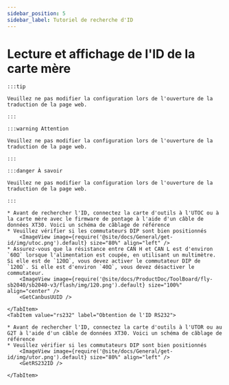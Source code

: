```yaml
---
sidebar_position: 5
sidebar_label: Tutoriel de recherche d'ID
---
```










# Lecture et affichage de l'ID de la carte mère

    :::tip

    Veuillez ne pas modifier la configuration lors de l'ouverture de la traduction de la page web.

    :::

    :::warning Attention

    Veuillez ne pas modifier la configuration lors de l'ouverture de la traduction de la page web.

    :::

    :::danger À savoir

    Veuillez ne pas modifier la configuration lors de l'ouverture de la traduction de la page web.

    :::

<Tabs>
    <TabItem value="can" label="Obtention de l'UUID CANBus">

    * Avant de rechercher l'ID, connectez la carte d'outils à l'UTOC ou à la carte mère avec le firmware de pontage à l'aide d'un câble de données XT30. Voici un schéma de câblage de référence
    * Veuillez vérifier si les commutateurs DIP sont bien positionnés
        <ImageView image={require('@site/docs/General/get-id/img/utoc.png').default} size="80%" align="left" />
    * Assurez-vous que la résistance entre CAN H et CAN L est d'environ `60Ω` lorsque l'alimentation est coupée, en utilisant un multimètre. Si elle est de `120Ω`, vous devez activer le commutateur DIP de `120Ω`. Si elle est d'environ `40Ω`, vous devez désactiver le commutateur.
        <ImageView image={require('@site/docs/ProductDoc/ToolBoard/fly-sb2040/sb2040-v3/flash/img/120.png').default} size="100%" align="center" />   
        <GetCanbusUUID />

    </TabItem>
    <TabItem value="rs232" label="Obtention de l'ID RS232">

    * Avant de rechercher l'ID, connectez la carte d'outils à l'UTOR ou au G2T à l'aide d'un câble de données XT30. Voici un schéma de câblage de référence
    * Veuillez vérifier si les commutateurs DIP sont bien positionnés
        <ImageView image={require('@site/docs/General/get-id/img/utor.png').default} size="80%" align="left" />              
        <GetRS232ID />

    </TabItem>
</Tabs>
